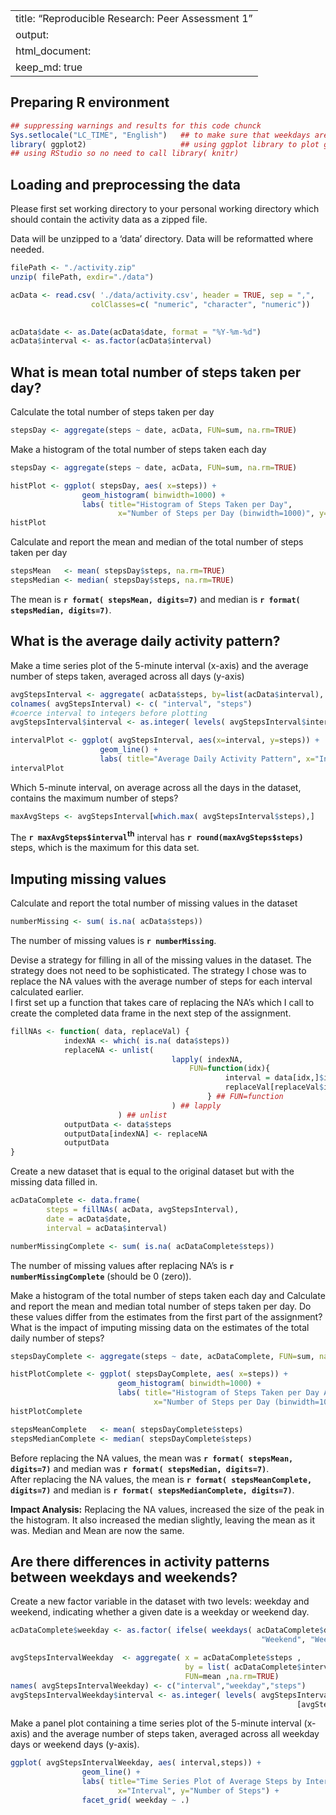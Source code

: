 
---
title: "Reproducible Research: Peer Assessment 1"
output: 
  html_document:
    keep_md: true
---

## Preparing R environment  
  
  
```r
## suppressing warnings and results for this code chunck
Sys.setlocale("LC_TIME", "English")   ## to make sure that weekdays are displayed in the right format
library( ggplot2)					  ## using ggplot library to plot graphs
## using RStudio so no need to call library( knitr)
``` 
  
## Loading and preprocessing the data  
  
Please first set working directory to your personal working directory which should contain the activity data as a zipped file. 
  
Data will be unzipped to a 'data' directory. Data will be reformatted where needed.
  
  
```r
filePath <- "./activity.zip"
unzip( filePath, exdir="./data")

acData <- read.csv( './data/activity.csv', header = TRUE, sep = ",",
                  colClasses=c( "numeric", "character", "numeric"))
				  

acData$date <- as.Date(acData$date, format = "%Y-%m-%d")
acData$interval <- as.factor(acData$interval)
```  
  
  
## What is mean total number of steps taken per day?
  
Calculate the total number of steps taken per day
  
```r
stepsDay <- aggregate(steps ~ date, acData, FUN=sum, na.rm=TRUE)
```  
  
Make a histogram of the total number of steps taken each day
  
  
```r
stepsDay <- aggregate(steps ~ date, acData, FUN=sum, na.rm=TRUE)

histPlot <- ggplot( stepsDay, aes( x=steps)) + 
				geom_histogram( binwidth=1000) + 
				labs( title="Histogram of Steps Taken per Day", 
						x="Number of Steps per Day (binwidth=1000)", y="Count") 
histPlot
```  
  
  
Calculate and report the mean and median of the total number of steps taken per day
  
  
```r
stepsMean   <- mean( stepsDay$steps, na.rm=TRUE)
stepsMedian <- median( stepsDay$steps, na.rm=TRUE)
```  
  
The mean is **`r format( stepsMean, digits=7)`** and median is **`r format( stepsMedian, digits=7)`**.
  
  
## What is the average daily activity pattern?
  
  
Make a time series plot of the 5-minute interval (x-axis) and the average number of steps taken, averaged across all days (y-axis)
  
  
```r
avgStepsInterval <- aggregate( acData$steps, by=list(acData$interval), FUN=mean, na.rm=TRUE)
colnames( avgStepsInterval) <- c( "interval", "steps")
#coerce interval to integers before plotting
avgStepsInterval$interval <- as.integer( levels( avgStepsInterval$interval)[avgStepsInterval$interval])

intervalPlot <- ggplot( avgStepsInterval, aes(x=interval, y=steps)) +   
					geom_line() +  
					labs( title="Average Daily Activity Pattern", x="Interval", y="Number of Steps")			
intervalPlot
```
  
  
Which 5-minute interval, on average across all the days in the dataset, contains the maximum number of steps?
  
  
```r
maxAvgSteps <- avgStepsInterval[which.max( avgStepsInterval$steps),]
```  
  
The **`r maxAvgSteps$interval`<sup>th</sup>** interval has **`r round(maxAvgSteps$steps)`** steps, which is the maximum for this data set.
  
  
## Imputing missing values
  
  
Calculate and report the total number of missing values in the dataset
  
  
```r
numberMissing <- sum( is.na( acData$steps))
```
  
The number of missing values is **`r numberMissing`**.
  
  
Devise a strategy for filling in all of the missing values in the dataset. The strategy does not need to be sophisticated. 
The strategy I chose was to replace the NA values with the average number of steps for each interval calculated earlier.  
I first set up a function that takes care of replacing the NA's which I call to create the completed data frame in the next step of the assignment.
  
```r
fillNAs <- function( data, replaceVal) {
			indexNA <- which( is.na( data$steps))
			replaceNA <- unlist( 
									lapply( indexNA, 
										FUN=function(idx){
												interval = data[idx,]$interval
												replaceVal[replaceVal$interval == interval,]$steps
											} ## FUN=function
									) ## lapply
						) ## unlist
			outputData <- data$steps
			outputData[indexNA] <- replaceNA
			outputData
}
```
  
Create a new dataset that is equal to the original dataset but with the missing data filled in.	
  
  
```r
acDataComplete <- data.frame(  
        steps = fillNAs( acData, avgStepsInterval),  
        date = acData$date,  
        interval = acData$interval)	

numberMissingComplete <- sum( is.na( acDataComplete$steps))
```

The number of missing values after replacing NA's is **`r numberMissingComplete`** (should be 0 (zero)).


Make a histogram of the total number of steps taken each day and Calculate and report the mean and median total number of steps taken per day. Do these values differ from the estimates from the first part of the assignment? What is the impact of imputing missing data on the estimates of the total daily number of steps?
  
  
```r
stepsDayComplete <- aggregate(steps ~ date, acDataComplete, FUN=sum, na.rm=TRUE)

histPlotComplete <- ggplot( stepsDayComplete, aes( x=steps)) + 
						geom_histogram( binwidth=1000) + 
						labs( title="Histogram of Steps Taken per Day After Replacing NA's", 
								x="Number of Steps per Day (binwidth=1000)", y="Count") 
histPlotComplete

stepsMeanComplete   <- mean( stepsDayComplete$steps)
stepsMedianComplete <- median( stepsDayComplete$steps)
```
 
Before replacing the NA values, the mean was **`r format( stepsMean, digits=7)`** and median was **`r format( stepsMedian, digits=7)`**.  
After replacing the NA values, the mean is **`r format( stepsMeanComplete, digits=7)`** and median is **`r format( stepsMedianComplete, digits=7)`**.

 
**Impact Analysis:** Replacing the NA values, increased the size of the peak in the histogram. It also increased the median slightly, leaving the mean as it was. Median and Mean are now the same.
  
  
## Are there differences in activity patterns between weekdays and weekends?
  
  
Create a new factor variable in the dataset with two levels: weekday and weekend, indicating whether a given date is a weekday or weekend day.
  
  
```r
acDataComplete$weekday <- as.factor( ifelse( weekdays( acDataComplete$date) %in% c("Saturday","Sunday"), 
														"Weekend", "Weekday")) 

avgStepsIntervalWeekday  <- aggregate( x = acDataComplete$steps , 
                                       by = list( acDataComplete$interval,acDataComplete$weekday), 
									   FUN=mean ,na.rm=TRUE)
names( avgStepsIntervalWeekday) <- c("interval","weekday","steps")													
avgStepsIntervalWeekday$interval <- as.integer( levels( avgStepsIntervalWeekday$interval)
																[avgStepsIntervalWeekday$interval])
```
  
Make a panel plot containing a time series plot of the 5-minute interval (x-axis) and the average number of steps taken, averaged across all weekday days or weekend days (y-axis).   
  
  
```r
ggplot( avgStepsIntervalWeekday, aes( interval,steps)) +
				geom_line() +
                labs( title="Time Series Plot of Average Steps by Interval after Replacing NA's",
						x="Interval", y="Number of Steps") +
                facet_grid( weekday ~ .) 
```   

 
